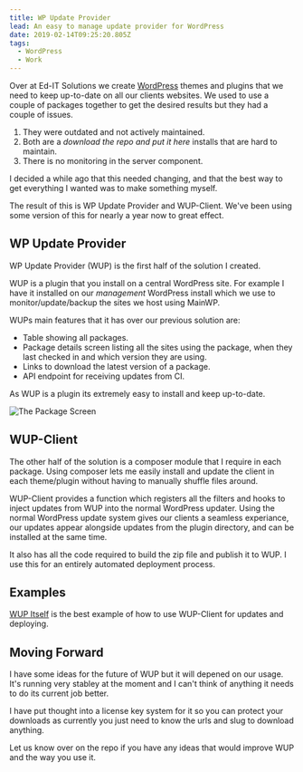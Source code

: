 ```yaml
---
title: WP Update Provider
lead: An easy to manage update provider for WordPress
date: 2019-02-14T09:25:20.805Z
tags:
  - WordPress
  - Work
---
```

Over at Ed-IT Solutions we create [WordPress](https://www.wordpress.org) themes and plugins that we need to keep up-to-date on all our clients websites. We used to use a couple of packages together to get the desired results but they had a couple of issues.

 1. They were outdated and not actively maintained.
 2. Both are a _download the repo and put it here_ installs that are hard to maintain.
 3. There is no monitoring in the server component.

I decided a while ago that this needed changing, and that the best way to get everything I wanted was to make something myself.

The result of this is WP Update Provider and WUP-Client. We've been using some version of this for nearly a year now to great effect.

## WP Update Provider

WP Update Provider (WUP) is the first half of the solution I created.

WUP is a plugin that you install on a central WordPress site. For example I have it installed on our _management_ WordPress install which we use to monitor/update/backup the sites we host using MainWP.

WUPs main features that it has over our previous solution are:

 - Table showing all packages.
 - Package details screen listing all the sites using the package, when they last checked in and which version they are using.
 - Links to download the latest version of a package.
 - API endpoint for receiving updates from CI.

As WUP is a plugin its extremely easy to install and keep up-to-date.

![The Package Screen](/img/posts/2019-02-14-wp-update-provider/dashboard.png)

## WUP-Client

The other half of the solution is a composer module that I require in each package. Using composer lets me easily install and update the client in each theme/plugin without having to manually shuffle files around.

WUP-Client provides a function which registers all the filters and hooks to inject updates from WUP into the normal WordPress updater. Using the normal WordPress update system gives our clients a seamless experiance, our updates appear alongside updates from the plugin directory, and can be installed at the same time.

It also has all the code required to build the zip file and publish it to WUP. I use this for an entirely automated deployment process.

## Examples

[WUP Itself](https://github.com/Ed-ITSolutions/wp-update-provider) is the best example of how to use WUP-Client for updates and deploying.

## Moving Forward

I have some ideas for the future of WUP but it will depened on our usage. It's running very stabley at the moment and I can't think of anything it needs to do its current job better.

I have put thought into a license key system for it so you can protect your downloads as currently you just need to know the urls and slug to download anything.

Let us know over on the repo if you have any ideas that would improve WUP and the way you use it.
